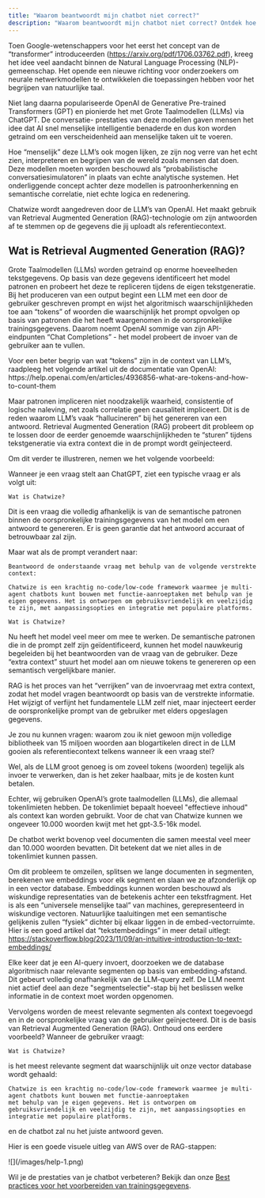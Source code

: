 ```yaml
---
title: "Waarom beantwoordt mijn chatbot niet correct?"
description: "Waarom beantwoordt mijn chatbot niet correct? Ontdek hoe Chatwize werkt en wat je kunt doen als AI-antwoorden afwijken van je verwachtingen."
---
```


Toen Google-wetenschappers voor het eerst het concept van de “transformer” introduceerden (https://arxiv.org/pdf/1706.03762.pdf), kreeg het idee veel aandacht binnen
de Natural Language Processing (NLP)-gemeenschap. Het opende een nieuwe richting voor onderzoekers om neurale netwerkmodellen te ontwikkelen
die toepassingen hebben voor het begrijpen van natuurlijke taal.

Niet lang daarna populariseerde OpenAI de Generative Pre-trained Transformers (GPT) en pionierde het met Grote Taalmodellen (LLMs) via ChatGPT. De conversatie-
prestaties van deze modellen gaven mensen het idee dat AI snel menselijke intelligentie benaderde en dus kon worden getraind om een verscheidenheid
aan menselijke taken uit te voeren.

Hoe “menselijk” deze LLM’s ook mogen lijken, ze zijn nog verre van het echt zien, interpreteren en begrijpen van de wereld zoals mensen dat doen.
Deze modellen moeten worden beschouwd als “probabilistische conversatiesimulatoren” in plaats van echte analytische systemen. Het onderliggende concept achter deze
modellen is patroonherkenning en semantische correlatie, niet echte logica en redenering.

Chatwize wordt aangedreven door de LLM’s van OpenAI. Het maakt gebruik van Retrieval Augmented Generation (RAG)-technologie om zijn antwoorden af te stemmen op de gegevens die jij uploadt
als referentiecontext.

## Wat is Retrieval Augmented Generation (RAG)?

Grote Taalmodellen (LLMs) worden getraind op enorme hoeveelheden tekstgegevens. Op basis van deze gegevens identificeert het model patronen en probeert het
deze te repliceren tijdens de eigen tekstgeneratie. Bij het produceren van een output begint een LLM met een door de gebruiker geschreven prompt en wijst het algoritmisch
waarschijnlijkheden toe aan “tokens” of woorden die waarschijnlijk het prompt opvolgen op basis van patronen die het heeft waargenomen in de oorspronkelijke
trainingsgegevens. Daarom noemt OpenAI sommige van zijn API-eindpunten “Chat Completions” - het model probeert de invoer van de gebruiker aan te vullen.

<Note>
  Voor een beter begrip van wat “tokens” zijn in de context van LLM’s, raadpleeg het volgende artikel uit de documentatie van OpenAI:
  https://help.openai.com/en/articles/4936856-what-are-tokens-and-how-to-count-them
</Note>

Maar patronen impliceren niet noodzakelijk waarheid, consistentie of logische naleving, net zoals correlatie geen causaliteit impliceert.
Dit is de reden waarom LLM’s vaak “hallucineren” bij het genereren van een antwoord. Retrieval Augmented Generation (RAG) probeert
dit probleem op te lossen door de eerder genoemde waarschijnlijkheden te “sturen” tijdens tekstgeneratie via extra context die in de prompt wordt geïnjecteerd.

Om dit verder te illustreren, nemen we het volgende voorbeeld:

Wanneer je een vraag stelt aan ChatGPT, ziet een typische vraag er als volgt uit:

```
Wat is Chatwize?
```

Dit is een vraag die volledig afhankelijk is van de semantische patronen binnen de oorspronkelijke trainingsgegevens van het model om een antwoord te genereren. Er is geen garantie dat het antwoord accuraat of betrouwbaar zal zijn.

Maar wat als de prompt verandert naar:

```
Beantwoord de onderstaande vraag met behulp van de volgende verstrekte context:

Chatwize is een krachtig no-code/low-code framework waarmee je multi-agent chatbots kunt bouwen met functie-aanroeptaken met behulp van je eigen gegevens. Het is ontworpen om gebruiksvriendelijk en veelzijdig te zijn, met aanpassingsopties en integratie met populaire platforms.

Wat is Chatwize?
```

Nu heeft het model veel meer om mee te werken. De semantische patronen die in de prompt zelf zijn geïdentificeerd, kunnen het model nauwkeurig begeleiden bij het beantwoorden
van de vraag van de gebruiker. Deze “extra context” stuurt het model aan om nieuwe tokens te genereren op een semantisch vergelijkbare manier.

RAG is het proces van het “verrijken” van de invoervraag met extra context, zodat het model vragen beantwoordt op basis van de verstrekte informatie.
Het wijzigt of verfijnt het fundamentele LLM zelf niet, maar injecteert eerder de oorspronkelijke prompt van de gebruiker met elders opgeslagen gegevens.

Je zou nu kunnen vragen: waarom zou ik niet gewoon mijn volledige bibliotheek van 15 miljoen woorden aan blogartikelen direct in de LLM gooien als referentiecontext
telkens wanneer ik een vraag stel?

Wel, als de LLM groot genoeg is om zoveel tokens (woorden) tegelijk als invoer te verwerken, dan is het zeker haalbaar, mits je de kosten kunt betalen.

Echter, wij gebruiken OpenAI’s grote taalmodellen (LLMs), die allemaal tokenlimieten hebben. De tokenlimiet bepaalt hoeveel "effectieve inhoud"
als context kan worden gebruikt. Voor de chat van Chatwize kunnen we ongeveer 10.000 woorden kwijt met het gpt-3.5-16k model.

De chatbot werkt bovenop veel documenten die samen meestal veel meer dan 10.000 woorden bevatten. Dit betekent dat we niet alles
in de tokenlimiet kunnen passen.

Om dit probleem te omzeilen, splitsen we lange documenten in segmenten, berekenen we embeddings voor elk segment en slaan we ze afzonderlijk op in een
vector database. Embeddings kunnen worden beschouwd als wiskundige representaties van de betekenis achter een tekstfragment. Het is als een
“universele menselijke taal” van machines, gerepresenteerd in wiskundige vectoren. Natuurlijke taaluitingen
met een semantische gelijkenis zullen “fysiek” dichter bij elkaar liggen in de embed-vectorruimte. Hier is een goed artikel dat
“tekstembeddings” in meer detail uitlegt: https://stackoverflow.blog/2023/11/09/an-intuitive-introduction-to-text-embeddings/

Elke keer dat je een AI-query invoert, doorzoeken we de database algoritmisch naar relevante segmenten op basis van embedding-afstand.
Dit gebeurt volledig onafhankelijk van de LLM-query zelf. De LLM neemt niet actief deel aan deze "segmentselectie"-stap bij het beslissen
welke informatie in de context moet worden opgenomen.

Vervolgens worden de meest relevante segmenten als context toegevoegd en in de oorspronkelijke vraag van de gebruiker geïnjecteerd. Dit is de basis van Retrieval Augmented
Generation (RAG). Onthoud ons eerdere voorbeeld? Wanneer de gebruiker vraagt:

```
Wat is Chatwize?
```

is het meest relevante segment dat waarschijnlijk uit onze vector database wordt gehaald:

```
Chatwize is een krachtig no-code/low-code framework waarmee je multi-agent chatbots kunt bouwen met functie-aanroeptaken
met behulp van je eigen gegevens. Het is ontworpen om gebruiksvriendelijk en veelzijdig te zijn, met aanpassingsopties en
integratie met populaire platforms.
```

en de chatbot zal nu het juiste antwoord geven.

Hier is een goede visuele uitleg van AWS over de RAG-stappen:

<Frame caption="https://docs.aws.amazon.com/sagemaker/latest/dg/jumpstart-foundation-models-customize-rag.html">
  ![](/images/help-1.png)
</Frame>

Wil je de prestaties van je chatbot verbeteren? Bekijk dan onze [Best practices voor het voorbereiden van trainingsgegevens](/best-practices).